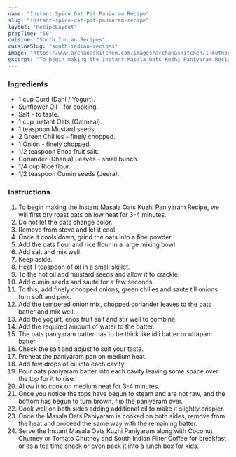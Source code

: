 ---
name: "Instant Spice Oat Pit Paniaram Recipe"
slug: "instant-spice-oat-pit-paniaram-recipe"
layout: 'RecipeLayout'
prepTime: "50"
cuisine: "South Indian Recipes"
cuisineSlug: "south-indian-recipes"
image: "https://www.archanaskitchen.com/images/archanaskitchen/1-Author/Jyothi_Rajesh/Instant_Oats_Paniyaram.jpg"
excerpt: "To begin making the Instant Masala Oats Kuzhi Paniyaram Recipe, we will first dry roast oats on low heat for 3-4 minutes"
---

### Ingredients

- 1 cup Curd (Dahi / Yogurt).
- Sunflower Oil - for cooking.
- Salt - to taste.
- 1 cup Instant Oats (Oatmeal).
- 1 teaspoon Mustard seeds.
- 2 Green Chillies - finely chopped.
- 1 Onion - finely chopped.
- 1/2 teaspoon Enos fruit salt.
- Coriander (Dhania) Leaves - small bunch.
- 1/4 cup Rice flour.
- 1/2 teaspoon Cumin seeds (Jeera).

### Instructions

1. To begin making the Instant Masala Oats Kuzhi Paniyaram Recipe, we will first dry roast oats on low heat for 3-4 minutes.
1. Do not let the oats change color.
1. Remove from stove and let it cool.
1. Once it cools down, grind the oats into a fine powder.
1. Add the oats flour and rice flour in a large mixing bowl.
1. Add salt and mix well.
1. Keep aside.
1. Heat 1 teaspoon of oil in a small skillet.
1. To the hot oil add mustard seeds and allow it to crackle.
1. Add cumin seeds and saute for a few seconds.
1. To this, add finely chopped onions, green chilies and saute till onions turn soft and pink.
1. Add the tempered onion mix, chopped coriander leaves to the oats batter and mix well.
1. Add the yogurt, enos fruit salt and stir well to combine.
1. Add the required amount of water to the batter.
1. The oats paniyaram batter has to be thick like idli batter or uttapam batter.
1. Check the salt and adjust to suit your taste.
1. Preheat the paniyaram pan on medium heat.
1. Add few drops of oil into each cavity.
1. Pour oats paniyaram batter into each cavity leaving some space over the top for it to rise.
1. Allow it to cook on medium heat for 3-4 minutes.
1. Once you notice the tops have begun to steam and are not raw, and the bottom has begun to turn brown, flip the paniyaram over.
1. Cook well on both sides adding additional oil to make it slightly crispier.
1. Once the Masala Oats Paniyaram is cooked on both sides, remove from the heat and proceed the same way with the remaining batter.
1. Serve the Instant Masala Oats Kuzhi Paniyaram along with Coconut Chutney or Tomato Chutney  and South Indian Filter Coffee for breakfast or as a tea time snack or even pack it into a lunch box for kids.
